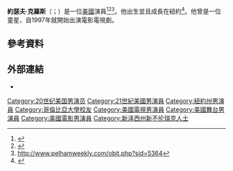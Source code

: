 '''約瑟夫·克羅斯'''（{{lang-en|Joseph Cross}}；{{bd|1986年|5月28日}}）是一位[[美國|美國]]演員<ref>{{cite news|last=Morrison|first=Maureen|title=JUST A NORMAL KID JOSEPH CROSS' HOBBIES INCLUDE BASEBALL AND STARRING IN FILMS|pages=|publisher=Hartford Courant|date=1998-12-06|url=http://pqasb.pqarchiver.com/courant/access/36596222.html?dids=36596222:36596222&FMT=ABS&FMTS=ABS:FT&type=current&date=Dec+06%2C+1998&author=MAUREEN+MORRISON%3B+Courant+Correspondent&pub=Hartford+Courant&desc=JUST+A+NORMAL+KID+JOSEPH+CROSS'+HOBBIES+INCLUDE+BASEBALL+AND+STARRING+IN+FILMS&pqatl=google|accessdate=2010-08-02}}</ref><ref>{{Cite web |url=http://articles.courant.com/2006-10-20/features/0610200298_1_ryan-murphy-iwo-jima-hot-commodity |title=存档副本 |accessdate=2015-11-05 |archive-date=2016-03-04 |archive-url=https://web.archive.org/web/20160304061746/http://articles.courant.com/2006-10-20/features/0610200298_1_ryan-murphy-iwo-jima-hot-commodity |dead-url=no }}</ref><ref>http://www.pelhamweekly.com/obit.php?sid=5364{{dead link|date=2018年1月 |bot=InternetArchiveBot |fix-attempted=yes }}</ref>。他出生並且成長在紐約<ref name="Cross2">{{cite news|last=Mann|first=Ted|title=On the Verge: Joseph Cross, Pelham|pages=|publisher=Lower Hudson Online|date=2007-02-07|url=http://www.lohud.com/apps/pbcs.dll/article?AID=/20070207/CUSTOM02/702070421/1282|accessdate=2007-03-24|archive-date=2007-06-06|archive-url=https://web.archive.org/web/20070606051829/http://www.lohud.com/apps/pbcs.dll/article?AID=%2F20070207%2FCUSTOM02%2F702070421%2F1282|dead-url=no}}</ref>。他曾是一位童星，自1997年就開始出演電影電視劇。
==參考資料==
{{reflist}}
== 外部連結 ==
*{{IMDb name|189200|Joseph Cross}}
[[Category:20世纪美国男演员|Category:20世纪美国男演员]]
[[Category:21世紀美國男演員|Category:21世紀美國男演員]]
[[Category:紐約州男演員|Category:紐約州男演員]]
[[Category:哥倫比亞大學校友|Category:哥倫比亞大學校友]]
[[Category:美國電視男演員|Category:美國電視男演員]]
[[Category:美國舞台男演員|Category:美國舞台男演員]]
[[Category:美國電影男演員|Category:美國電影男演員]]
[[Category:新泽西州新不伦瑞克人士|Category:新泽西州新不伦瑞克人士]]